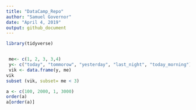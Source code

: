 ```yaml
---
title: "DataCamp_Repo"
author: "Samuel Governor"
date: "April 4, 2019"
output: github_document
---
```


```r
library(tidyverse)


 me<- c(1, 2, 3, 3,4)
 y<- c("today", "tommorow", "yesterday", "last_night", "today_morning")
 vik <- data.frame(y, me)
vik
subset (vik, subset= me < 3)

a <- c(100, 2000, 1, 3000)
order(a)
a[order(a)]
```

